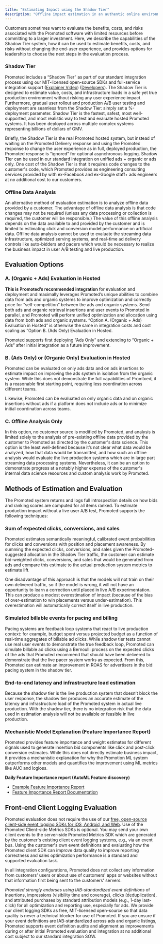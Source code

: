 ```yaml
---
title: "Estimating Impact using the Shadow Tier"
description: "Offline impact estimation in an authentic online environment"
---
```


Customers sometimes want to evaluate the benefits, costs, and risks associated with the Promoted software with limited resources before committing to a larger investment. Here, we describe the capabilities of the Shadow Tier system, how it can be used to estimate benefits, costs, and risks without changing the end-user experience, and provides options for leadership to choose the next steps in the evaluation process.

### Shadow Tier

Promoted includes a “Shadow Tier” as part of our standard integration process using our MIT-licensed open-source SDKs and full-service integration support ([Explainer Video](https://www.promoted.ai/videos/integrating-promoted-ai)) ([Developers](https://www.promoted.ai/developers)). The Shadow Tier is designed to estimate value, costs, and infrastructure loads in a safe yet true production environment without risking any user experience impact. Furthermore, gradual user rollout and production A/B user testing and deployment are seamless from the Shadow Tier: simply set a %-deployment parameter. Shadow Tier is the fastest, safest, most well-supported, and most realistic way to test and evaluate hosted Promoted systems. It has been deployed across multiple complex systems representing billions of dollars of GMV.

Briefly, the Shadow Tier is the real Promoted hosted system, but instead of waiting on the Promoted Delivery response and using the Promoted response to change the user experience as in full, deployed production, the Promoted response is “ignored” for optional asynchronous logging. Shadow Tier can be used in our standard integration on unified ads + organic or ads only. One cost of the Shadow Tier is that it requires code changes to the customer's code, which Promoted provides as engineering consulting services provided by with ex-Facebook and ex-Google staff+ ads engineers at no additional cost to our customers.

### Offline Data Analysis

An alternative method of evaluation estimation is to analyze offline data provided by a customer. The advantage of offline data analysis is that code changes may not be required (unless any data processing or collection is required, the customer will be responsible.) The value of this offline analysis depends on the data available to and provided by the customer and is limited to estimating click and conversion model performance on artificial data. Offline data analysis cannot be used to evaluate the streaming data infrastructure, optimized serving systems, and real-time ad delivery controls like auto-bidders and pacers which would be necessary to realize the business impact in user A/B testing and live production.

## Evaluation Options

### A. (Organic + Ads) Evaluation in Hosted

**This is Promoted’s recommended integration** for evaluation and deployment and maximally leverages Promoted’s unique abilities to combine data from ads and organic systems to improve optimization and correctly price for “self-competition” between the ads and organic systems. Send both ads and organic retrieval insertions and user events to Promoted in parallel, and Promoted will perform unified optimization and allocation using data from both ads and organic systems. “Option A. (Organic + Ads) Evaluation in Hosted” is otherwise the same in integration costs and cost scaling as “Option B. (Ads Only) Evaluation in Hosted.

Promoted supports first deploying “Ads Only” and extending to “Organic + Ads” after initial integration as a future improvement.

### B. (Ads Only) or (Organic Only) Evaluation in Hosted

Promoted can be evaluated on only ads data and on ads insertions to estimate impact on improving the ads system in isolation from the organic system. While this does not demonstrate the full capabilities of Promtoed, it is a reasonable first starting point, requiring less coordination across different teams.

Likewise, Promoted can be evaluated on only organic data and on organic insertions without ads if a platform does not include ads or to minimize initial coordination across teams.

### C. Offline Analysis Only

In this option, no customer source is modified by Promoted, and analysis is limited solely to the analysis of pre-existing offline data provided by the customer to Promoted as directed by the customer's data science. This option is the least well-defined because it’s not clear what data would be analyzed, how that data would be transmitted, and how such an offline analysis would evaluate the live production systems which are in large part streaming data processing systems. Nevertheless, it can be an option to demonstrate progress at a notably higher expense of the customer's internal data science resources and custom analysis work by Promoted.

## Methods of Estimation and Evaluation

The Promoted system returns and logs full introspection details on how bids and ranking scores are computed for all items ranked. To estimate production impact without a live user A/B test, Promoted supports the following techniques:

### Sum of expected clicks, conversions, and sales

Promoted estimates semantically meaningful, calibrated event probabilities for clicks and conversions with position and placement awareness. By summing the expected clicks, conversions, and sales given the Promoted-suggested allocation in the Shadow Tier traffic, the customer can estimate bid-weighted clicks, conversions, and sales that would be generated from ads and compare this estimate to the actual production system metrics to estimate lift.

One disadvantage of this approach is that the models will not train on their own delivered traffic, so if the model is wrong, it will not have an opportunity to learn a correction until placed in live A/B experimentation. This can produce a modest overestimation of impact (because of the bias of over-estimation to win placements versus under-estimation). This overestimation will automatically correct itself in live production.

### Simulated billable events for pacing and billing

Pacing systems are feedback loop systems that react to live production context: for example, budget spent versus projected budget as a function of real-time aggregates of billable ad clicks. While shadow tier tests cannot use real user events to demonstrate the true feedback loop, Promoted can simulate billable ad clicks using a Bernoulli process on the expected clicks of the ads that Promoted recommend that should have been delivered to demonstrate that the live pacer system works as expected. From this, Promoted can estimate an improvement in ROAS for advertisers in the bid pacing system in the shadow tier.

### End-to-end latency and infrastructure load estimation

Because the shadow tier is the live production system that doesn’t block the user response, the shadow tier produces an accurate estimate of the latency and infrastructure load of the Promoted system in actual live production. With the shadow tier, there is no integration risk that the data used in estimation analysis will not be available or feasible in live production.

### Mechanistic Model Explanation (Feature Importance Report)

Promoted provides feature importance and weight estimates for different signals used to generate insertion bid components like click and post-click conversion estimates. While this does not directly estimate business impact, it provides a mechanistic explanation for why the Promotion ML system outperforms other models and quantifies the improvement using ML metrics like AUC and logloss.

**Daily Feature Importance report (AutoML Feature discovery)**

* [Example Feature Importance Report](https://docs.google.com/spreadsheets/d/1mzxhvoL9rkut4QOJCdqwLuke3KSKMbZJBHJqnUiMIfU/edit)
* [Feature Importance Report Documentation](/how-to-read-daily-ml-reports)

## Front-end Client Logging Evaluation

Promoted evaluation does not require the use of our [free, open-source client-side event logging SDKs for iOS, Android, and Web](https://www.promoted.ai/client-metrics-libraries). Use of the Promoted Client-side Metrics SDKs is optional. You may send your own client events to the server-side Promoted Metrics SDK which are generated by the customer's existing client event logging systems, e.g., via an event bus. Using the customer's own event definitions and evaluating how the Promoted client SDK can improve data quality to improve reporting correctness and sales optimization performance is a standard and supported evaluation task.

In all integration configurations, Promoted does not collect any information from customers' users or about use of customers' apps or websites without that information first being sent to the customers' servers.

_Promoted strongly endorses using IAB-standardized event definitions_ of insertions, impressions (visibility time and coverage), clicks (deduplication), and attributed purchases by standard attribution models (e.g., 1-day last-click) for all optimization and reporting use, especially for ads. We provide our client logging SDKs as free, MIT-licensed open-source so that data quality is never a technical blocker for use of Promoted. If you are unsure if your event definitions are IAB-standardized across ads and organic listings, Promoted supports event definition audits and alignment as improvements during or after initial Promoted evaluation and integration at no additional cost subject to our standard integration SOW.
